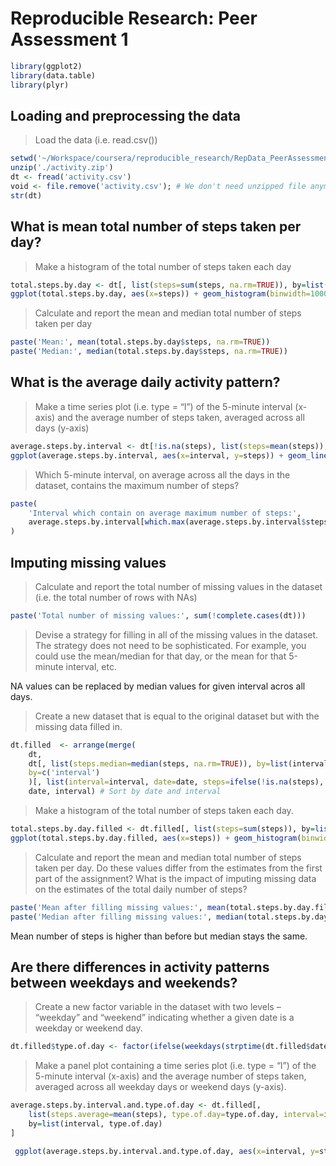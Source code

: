 # Reproducible Research: Peer Assessment 1

```r
library(ggplot2)
library(data.table)
library(plyr)
```

## Loading and preprocessing the data

> Load the data (i.e. read.csv())

```r
setwd('~/Workspace/coursera/reproducible_research/RepData_PeerAssessment1/')
unzip('./activity.zip')
dt <- fread('activity.csv')
void <- file.remove('activity.csv'); # We don't need unzipped file anymore
str(dt)
```

## What is mean total number of steps taken per day?

> Make a histogram of the total number of steps taken each day

```r
total.steps.by.day <- dt[, list(steps=sum(steps, na.rm=TRUE)), by=list(date)]
ggplot(total.steps.by.day, aes(x=steps)) + geom_histogram(binwidth=1000)
```

> Calculate and report the mean and median total number of steps taken per day
```r
paste('Mean:', mean(total.steps.by.day$steps, na.rm=TRUE))
paste('Median:', median(total.steps.by.day$steps, na.rm=TRUE))
```

## What is the average daily activity pattern?

> Make a time series plot (i.e. type = "l") of the 5-minute interval (x-axis) and the average number of steps taken, averaged across all days (y-axis)
```r
average.steps.by.interval <- dt[!is.na(steps), list(steps=mean(steps)), by=list(interval)]
ggplot(average.steps.by.interval, aes(x=interval, y=steps)) + geom_line()
```

> Which 5-minute interval, on average across all the days in the dataset, contains the maximum number of steps?

```r
paste(
    'Interval which contain on average maximum number of steps:',
    average.steps.by.interval[which.max(average.steps.by.interval$steps), ]$interval
)
```

## Imputing missing values

> Calculate and report the total number of missing values in the dataset (i.e. the total number of rows with NAs)

```r
paste('Total number of missing values:', sum(!complete.cases(dt)))
```

> Devise a strategy for filling in all of the missing values in the dataset. The strategy does not need to be sophisticated. For example, you could use the mean/median for that day, or the mean for that 5-minute interval, etc.

NA values can be replaced by median values for given interval acros all days.

> Create a new dataset that is equal to the original dataset but with the missing data filled in.
```r

dt.filled  <- arrange(merge(
    dt,
    dt[, list(steps.median=median(steps, na.rm=TRUE)), by=list(interval)], # Compute median number of steps by interval
    by=c('interval')
    )[, list(interval=interval, date=date, steps=ifelse(!is.na(steps), steps, steps.median))], # Replace NA with computed median
    date, interval) # Sort by date and interval
```

> Make a histogram of the total number of steps taken each day.

```r

total.steps.by.day.filled <- dt.filled[, list(steps=sum(steps)), by=list(date)]
ggplot(total.steps.by.day.filled, aes(x=steps)) + geom_histogram(binwidth=1000)
```
> Calculate and report the mean and median total number of steps taken per day. Do these values differ from the estimates from the first part of the assignment? What is the impact of imputing missing data on the estimates of the total daily number of steps?

```r
paste('Mean after filling missing values:', mean(total.steps.by.day.filled$steps))
paste('Median after filling missing values:', median(total.steps.by.day.filled$steps))
```

Mean number of steps is higher than before but median stays the same.

## Are there differences in activity patterns between weekdays and weekends?

> Create a new factor variable in the dataset with two levels – “weekday” and “weekend” indicating whether a given date is a weekday or weekend day.

```r
dt.filled$type.of.day <- factor(ifelse(weekdays(strptime(dt.filled$date, '%Y-%m-%d')) %in% c("Saturday", "Sunday"), 'weekend', 'weekday'), levels=c('weekend', 'weekday'))
```
> Make a panel plot containing a time series plot (i.e. type = "l") of the 5-minute interval (x-axis) and the average number of steps taken, averaged across all weekday days or weekend days (y-axis). 

```r

average.steps.by.interval.and.type.of.day <- dt.filled[,
    list(steps.average=mean(steps), type.of.day=type.of.day, interval=interval),
    by=list(interval, type.of.day)
]

 ggplot(average.steps.by.interval.and.type.of.day, aes(x=interval, y=steps.average)) + geom_line() + facet_grid(type.of.day ~ .)
```
